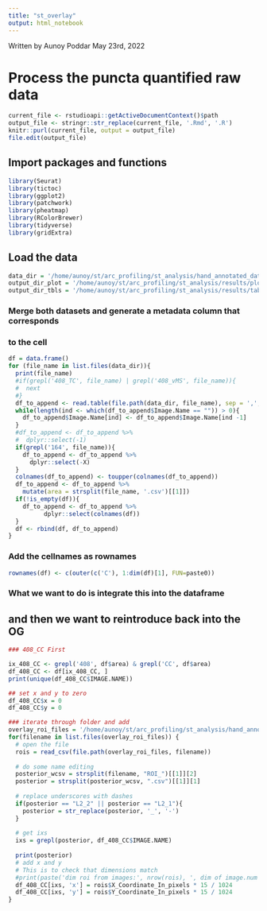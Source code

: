 ```yaml
---
title: "st_overlay"
output: html_notebook
---
```


Written by Aunoy Poddar
May 23rd, 2022

# Process the puncta quantified raw data
```r
current_file <- rstudioapi::getActiveDocumentContext()$path
output_file <- stringr::str_replace(current_file, '.Rmd', '.R')
knitr::purl(current_file, output = output_file)
file.edit(output_file)
```

## Import packages and functions
```r
library(Seurat)
library(tictoc)
library(ggplot2)
library(patchwork)
library(pheatmap)
library(RColorBrewer)
library(tidyverse)
library(gridExtra)
```

## Load the data
```r
data_dir = '/home/aunoy/st/arc_profiling/st_analysis/hand_annotated_data/rethresholded'
output_dir_plot = '/home/aunoy/st/arc_profiling/st_analysis/results/plots'
output_dir_tbls = '/home/aunoy/st/arc_profiling/st_analysis/results/tables'
```

### Merge both datasets and generate a metadata column that corresponds
### to the cell #
```r
df = data.frame()
for (file_name in list.files(data_dir)){
  print(file_name)
  #if(grepl('408_TC', file_name) | grepl('408_vMS', file_name)){
  #  next
  #}
  df_to_append <- read.table(file.path(data_dir, file_name), sep = ',', header = TRUE)
  while(length(ind <- which(df_to_append$Image.Name == "")) > 0){
    df_to_append$Image.Name[ind] <- df_to_append$Image.Name[ind -1]
  }
  #df_to_append <- df_to_append %>%
  #  dplyr::select(-1)
  if(grepl('164', file_name)){
    df_to_append <- df_to_append %>%
      dplyr::select(-X)
  }
  colnames(df_to_append) <- toupper(colnames(df_to_append))
  df_to_append <- df_to_append %>%
    mutate(area = strsplit(file_name, '.csv')[[1]])
  if(!is_empty(df)){
    df_to_append <- df_to_append %>%
          dplyr::select(colnames(df))
  }
  df <- rbind(df, df_to_append)
}
```

### Add the cellnames as rownames
```r
rownames(df) <- c(outer(c('C'), 1:dim(df)[1], FUN=paste0))
```

### What we want to do is integrate this into the dataframe
## and then we want to reintroduce back into the OG
```r
### 408_CC First

ix_408_CC <- grepl('408', df$area) & grepl('CC', df$area)
df_408_CC <- df[ix_408_CC, ]
print(unique(df_408_CC$IMAGE.NAME))
```

```r
## set x and y to zero
df_408_CC$x = 0
df_408_CC$y = 0

### iterate through folder and add
overlay_roi_files = '/home/aunoy/st/arc_profiling/st_analysis/hand_annotated_data/overlay'
for(filename in list.files(overlay_roi_files)) {
  # open the file
  rois = read_csv(file.path(overlay_roi_files, filename))
  
  # do some name editing
  posterior_wcsv = strsplit(filename, "ROI_")[[1]][2]
  posterior = strsplit(posterior_wcsv, ".csv")[[1]][1]
  
  # replace underscores with dashes
  if(posterior == "L2_2" || posterior == "L2_1"){
    posterior = str_replace(posterior, '_', '-')
  }
  
  # get ixs
  ixs = grepl(posterior, df_408_CC$IMAGE.NAME)
  
  print(posterior)
  # add x and y
  # This is to check that dimensions match
  #print(paste('dim roi from images:', nrow(rois), ', dim of image.num', sum(ixs)))
  df_408_CC[ixs, 'x'] = rois$X_Coordinate_In_pixels * 15 / 1024
  df_408_CC[ixs, 'y'] = rois$Y_Coordinate_In_pixels * 15 / 1024
}
```

```r

```


